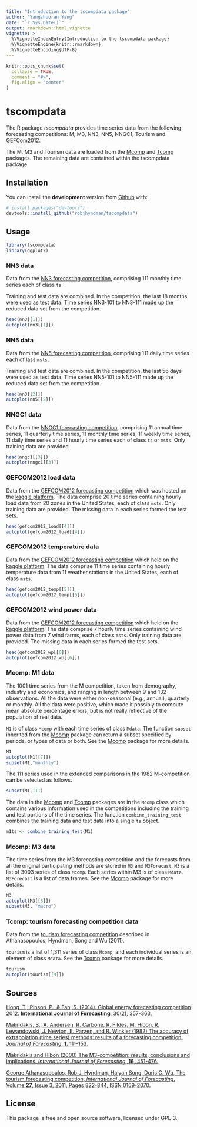 ```yaml
---
title: "Introduction to the tscompdata package"
author: "Yangzhuoran Yang"
date: "`r Sys.Date()`"
output: rmarkdown::html_vignette
vignette: >
  %\VignetteIndexEntry{Introduction to the tscompdata package}
  %\VignetteEngine{knitr::rmarkdown}
  %\VignetteEncoding{UTF-8}
---
```


```r
knitr::opts_chunk$set(
  collapse = TRUE,
  comment = "#>",
  fig.align = "center"
)
```

# tscompdata

The R package *tscompdata* provides time series data from the following forecasting competitions: M, M3, NN3, NN5, NNGC1, Tourism and GEFCom2012.

The M, M3 and Tourism data are loaded from the [Mcomp](http://pkg.robjhyndman.com/Mcomp/) and [Tcomp](https://github.com/ellisp/Tcomp-r-package) packages. The remaining data are contained within the tscompdata package.

## Installation

You can install the **development** version from [Github](https://github.com/robjhyndman/tscompdata) with:

```r
# install.packages("devtools")
devtools::install_github("robjhyndman/tscompdata")
```

## Usage

```r
library(tscompdata)
library(ggplot2)
```

### NN3 data

Data from the [NN3 forecasting competition](http://www.neural-forecasting-competition.com/NN3), comprising 111 monthly time series each of class `ts`.

Training and test data are combined. In the competition, the last 18 months
were used as test data. Time series NN3-101 to NN3-111 made up the reduced data
set from the competition.

```r
head(nn3[[1]])
autoplot(nn3[[1]])
```

### NN5 data

Data from the [NN5 forecasting competition](http://www.neural-forecasting-competition.com/NN5), comprising 111 daily time series each of lass `msts`.

Training and test data are combined. In the competition, the last 56 days
were used as test data. Time series NN5-101 to NN5-111 made up the reduced data
set from the competition.

```r
head(nn3[[2]])
autoplot(nn5[[2]])
```

### NNGC1 data

Data from the [NNGC1 forecasting competition](http://www.neural-forecasting-competition.com/), comprising 11 annual time series, 11 quarterly time series, 11 monthly time series, 11 weekly time series, 11 daily time series and 11 hourly time series each of class `ts` or `msts`.  Only training data are provided.

```r
head(nngc1[[3]])
autoplot(nngc1[[3]])
```

### GEFCOM2012 load data

Data from the [GEFCOM2012 forecasting competition](http://www.drhongtao.com/gefcom/2012) which was hosted on the [kaggle platform](https://www.kaggle.com/c/global-energy-forecasting-competition-2012-load-forecasting). The data comprise 20 time series containing hourly load data from 20 zones in the United States, each of class `msts`. Only training data are provided.
The missing data in each series formed the test sets.

```r
head(gefcom2012_load[[4]])
autoplot(gefcom2012_load[[4]])
```

### GEFCOM2012 temperature data

Data from the [GEFCOM2012 forecasting competition](http://www.drhongtao.com/gefcom/2012) which held on the [kaggle platform](https://www.kaggle.com/c/global-energy-forecasting-competition-2012-load-forecasting). The data comprise 11 time series containing hourly temperature data from 11 weather stations in the United States, each of class `msts`.

```r
head(gefcom2012_temp[[5]])
autoplot(gefcom2012_temp[[5]])
```

### GEFCOM2012 wind power data

Data from the [GEFCOM2012 forecasting competition](http://www.drhongtao.com/gefcom/2012) which held on the [kaggle platform](https://www.kaggle.com/c/GEF2012-wind-forecasting/data). The data comprise 7 hourly time series containing wind power data from 7 wind farms, each of class `msts`. Only training data are provided.
The missing data in each series formed the test sets.

```r
head(gefcom2012_wp[[6]])
autoplot(gefcom2012_wp[[6]])
```

### Mcomp: M1 data

The 1001 time series from the M competition, taken from demography, industry and economics, and ranging in length between 9 and 132 observations. All the data were either non-seasonal (e.g., annual), quarterly or monthly. All the data were positive, which made it possibly to compute mean absolute percentage errors, but is not really reflective of the population of real data.

`M1` is of class `Mcomp` with each time series of class `Mdata`. The function `subset` inherited from the [Mcomp](http://pkg.robjhyndman.com/Mcomp/) package can return a subset specified by periods, or types of data or both. See the [Mcomp](http://pkg.robjhyndman.com/Mcomp/) package for more details.

```r
M1
autoplot(M1[[7]])
subset(M1,"monthly")
```

The 111 series used in the extended comparisons in the 1982 M-competition can be selected as follows.

```r
subset(M1,111)
```

The data in the [Mcomp](http://pkg.robjhyndman.com/Mcomp/) and [Tcomp](https://github.com/ellisp/Tcomp-r-package) packages are in the `Mcomp` class which contains various information used in the competitions including the training and test portions of the time series. The function `combine_training_test` combines the training data and test data into a single `ts` object.

```r
m1ts <- combine_training_test(M1)
```

### Mcomp: M3 data

The time series from the M3 forecasting competition and the forecasts from all the original participating methods are stored in `M3` and `M3Forecast`. `M3` is a list of 3003 series of class `Mcomp`. Each series within M3 is of class `Mdata`. `M3Forecast` is a list of data.frames. See the [Mcomp](http://pkg.robjhyndman.com/Mcomp/) package for more details.

```r
M3
autoplot(M3[[8]])
subset(M3, "macro")
```

### Tcomp: tourism forecasting competition data

Data from the [tourism forecasting competition](https://robjhyndman.com/publications/the-tourism-forecasting-competition/) described in Athanasopoulos, Hyndman, Song and Wu (2011).

`tourism` is a list of 1,311 series of class `Mcomp`, and each individual series is an element of class `Mdata`. See the [Tcomp](https://github.com/ellisp/Tcomp-r-package) package for more details.

```r
tourism
autoplot(tourism[[9]])
```

## Sources

[Hong, T., Pinson, P., & Fan, S. (2014). Global energy forecasting competition 2012. **International Journal of Forecasting**, 30(2), 357-363.](https://doi.org/10.1016/j.ijforecast.2013.07.001)

[Makridakis, S., A. Andersen, R. Carbone, R. Fildes, M. Hibon, R. Lewandowski, J. Newton, E. Parzen, and R. Winkler (1982) The accuracy of extrapolation (time series) methods: results of a forecasting competition. *Journal of Forecasting*, **1**, 111--153.](http://doi.org/10.1002/for.3980010202)

[Makridakis and Hibon (2000) The M3-competition: results, conclusions and implications. *International Journal of Forecasting*, **16**, 451-476.](https://doi.org/10.1016/S0169-2070(00)00057-1)

[George Athanasopoulos, Rob J. Hyndman, Haiyan Song, Doris C. Wu, The tourism forecasting competition, *International Journal of Forecasting*, Volume **27**, Issue 3, 2011, Pages 822-844, ISSN 0169-2070.](https://doi.org/10.1016/j.ijforecast.2010.04.009)

## License

This package is free and open source software, licensed under GPL-3.
